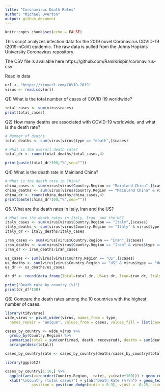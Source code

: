 ```yaml
---
title: "Coronavirus Death Rates"
author: "Michael Overton"
output: github_document
---
```


```r
knitr::opts_chunk$set(echo = FALSE)
```

This script analyzes infection data for the 2019 novel Coronavirus COVID-19 (2019-nCoV) epidemic. The raw data is pulled from the Johns Hopkins University Coronavirus repository.

The CSV file is available here https://github.com/RamiKrispin/coronavirus-csv
 
Read in data
```r

url <- "https://tinyurl.com/COVID-2019"
virus <- read.csv(url)
```

Q1) What is the total number of cases of COVID-19 worldwide?
```r

total_cases <- sum(virus$cases)
print(total_cases)
```
Q2) How many deaths are associated with COVID-19 worldwide, and what is the death rate?
```r
# Number of deaths
total_deaths <- sum(virus[virus$type == "death",]$cases)

# What is the overall death rate?
total_dr <- round(total_deaths/total_cases,4)

print(paste(total_dr*100,"%",sep=""))
```

Q4) What is the death rate in Mainland China?
```r
# What is the death rate in China?
china_cases <- sum(virus[virus$Country.Region == "Mainland China",]$cases)
china_deaths <- sum(virus[virus$Country.Region == "Mainland China" & virus$type == "death",]$cases)
china_dr <- round(china_deaths/china_cases,4)
print(paste(china_dr*100,"%",sep=""))
```

Q5. What are the death rates in Italy, Iran and the US?
```r
# What are the death rates in Italy, Iran, and the US?
italy_cases <- sum(virus[virus$Country.Region == "Italy",]$cases)
italy_deaths <- sum(virus[virus$Country.Region == "Italy" & virus$type == "death",]$cases)
italy_dr <- italy_deaths/italy_cases

iran_cases <- sum(virus[virus$Country.Region == "Iran",]$cases)
iran_deaths <- sum(virus[virus$Country.Region == "Iran" & virus$type == "death",]$cases)
iran_dr <- iran_deaths/iran_cases

us_cases <- sum(virus[virus$Country.Region == "US",]$cases)
us_deaths <- sum(virus[virus$Country.Region == "US" & virus$type == "death",]$cases)
us_dr <- us_deaths/us_cases

dr_df <- round(data.frame(Total=total_dr, US=us_dr, Iran=iran_dr, Italy=italy_dr), 4)

print("Death rate by country (%)")
print(dr_df*100)
```

Q6) Compare the death rates among the 10 countries with the highest number of cases.
```r
library(tidyverse)
wide_virus <- pivot_wider(virus, names_from = type,
  names_repair = "unique", values_from = cases, values_fill = list(cases = 0))

cases_by_country <- wide_virus %>%
  group_by(Country.Region) %>%
  summarise(total = sum(confirmed, death, recovered), deaths = sum(death)) %>%
  arrange(desc(total))

cases_by_country$rate <- cases_by_country$deaths/cases_by_country$total

library(ggplot2)

cases_by_country[1:10,] %>% 
  ggplot(aes(x=reorder(Country.Region, -rate), y=(rate*100))) + geom_col(fill="navyblue") + 
  xlab("\nCountry (total cases)") + ylab("Death Rate (%)\n") + geom_text(aes(label = total), 
            position = position_dodge(width = 0.9), vjust = -0.25, size=3) + theme_minimal()
```

